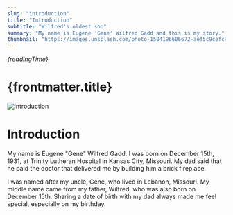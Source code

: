 ```yaml
---
slug: "introduction"
title: "Introduction"
subtitle: "Wilfred's oldest son"
summary: "My name is Eugene 'Gene' Wilfred Gadd and this is my story."
thumbnail: "https://images.unsplash.com/photo-1504196606672-aef5c9cefc92?auto=format&fit=crop&w=1200&h=675&q=80"
---
```


_{readingTime}_

# {frontmatter.title}

<Image
  src="https://images.unsplash.com/photo-1504196606672-aef5c9cefc92?auto=format&fit=crop&w=1200&h=675&q=80"
  alt="Introduction"
  width={1000}
  height={1000}
/>

# Introduction

My name is Eugene "Gene" Wilfred Gadd. I was born on December 15th, 1931, at
Trinity Lutheran Hospital in Kansas City, Missouri. My dad said that he paid the
doctor that delivered me by building him a brick fireplace.

I was named after my uncle, Gene, who lived in Lebanon, Missouri. My middle name
came from my father, Wilfred, who was also born on December 15th. Sharing a date
of birth with my dad always made me feel special, especially on my birthday.
